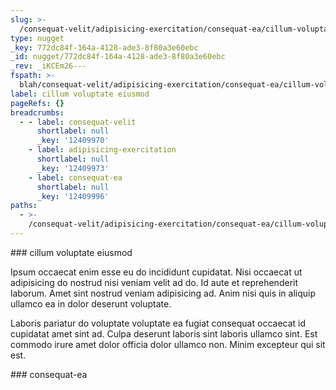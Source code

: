 ```yaml
---
slug: >-
  /consequat-velit/adipisicing-exercitation/consequat-ea/cillum-voluptate-eiusmod
type: nugget
_key: 772dc84f-164a-4128-ade3-8f80a3e60ebc
_id: nugget/772dc84f-164a-4128-ade3-8f80a3e60ebc
_rev: _iKCEm26---
fspath: >-
  blah/consequat-velit/adipisicing-exercitation/consequat-ea/cillum-voluptate-eiusmod.md
label: cillum voluptate eiusmod
pageRefs: {}
breadcrumbs:
  - - label: consequat-velit
      shortlabel: null
      _key: '12409970'
    - label: adipisicing-exercitation
      shortlabel: null
      _key: '12409973'
    - label: consequat-ea
      shortlabel: null
      _key: '12409996'
paths:
  - >-
    /consequat-velit/adipisicing-exercitation/consequat-ea/cillum-voluptate-eiusmod
---
```


<NuggetArea>
<Nugget slug="/consequat-velit/adipisicing-exercitation/consequat-ea/cillum-voluptate-eiusmod" type="nugget" _key="772dc84f-164a-4128-ade3-8f80a3e60ebc" _id="nugget/772dc84f-164a-4128-ade3-8f80a3e60ebc" _rev="_iKCEm26---" fspath="blah/consequat-velit/adipisicing-exercitation/consequat-ea/cillum-voluptate-eiusmod.md" label="cillum voluptate eiusmod" paths="/consequat-velit/adipisicing-exercitation/consequat-ea/cillum-voluptate-eiusmod">
<NuggetBody>
### cillum voluptate eiusmod

Ipsum occaecat enim esse eu do incididunt cupidatat. Nisi occaecat ut adipisicing do nostrud nisi veniam velit ad do. Id aute et reprehenderit laborum. Amet sint nostrud veniam adipisicing ad. Anim nisi quis in aliquip ullamco ea in dolor deserunt voluptate.

Laboris pariatur do voluptate voluptate ea fugiat consequat occaecat id cupidatat amet sint ad. Culpa deserunt laboris sint laboris ullamco sint. Est commodo irure amet dolor officia dolor ullamco non. Minim excepteur qui sit est.

</NuggetBody>
<Breadcrumbs>
<Crumbs>
<Crumb _key="12409970" label="consequat-velit" /><Crumb _key="12409973" label="adipisicing-exercitation" /><Crumb _key="12409996" label="consequat-ea" />
</Crumbs>
</Breadcrumbs>
</Nugget>

<NuggetsInbound>
</NuggetsInbound>
<NuggetsOutbound>
</NuggetsOutbound>
</NuggetArea>
<PassagesInbound>
<Passage direction="inbound" type="passage" _key="12409996" _id="passage/12409996" _rev="_iKCEm22--_" label="consequat-ea" passage="consequat-ea" fspath="blah/consequat-velit/adipisicing-exercitation/consequat-ea" paths="/consequat-velit/adipisicing-exercitation/consequat-ea" slug="/consequat-velit/adipisicing-exercitation/consequat-ea">
<NuggetBody>
### consequat-ea

</NuggetBody>
<Breadcrumbs>
<Crumbs>
<Crumb _key="12409970" label="consequat-velit" /><Crumb _key="12409973" label="adipisicing-exercitation" />
</Crumbs>
</Breadcrumbs>
</Passage>

</PassagesInbound>
<PassagesOutbound>
</PassagesOutbound>